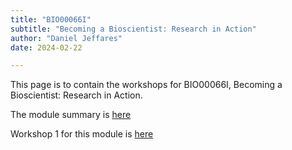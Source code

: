 ```yaml
---
title: "BIO00066I"
subtitle: "Becoming a Bioscientist: Research in Action"
author: "Daniel Jeffares"
date: 2024-02-22

---
```


This page is to contain the workshops for BIO00066I, Becoming a Bioscientist: Research in Action.

The module summary is [here](https://www.york.ac.uk/students/studying/manage/programmes/module-catalogue/module/BIO00066I/latest)


:::callout-note
Workshop 1 for this module is [here](https://3mmarand.github.io/R4BABS/r4babs4/week-1/overview.html)
:::


